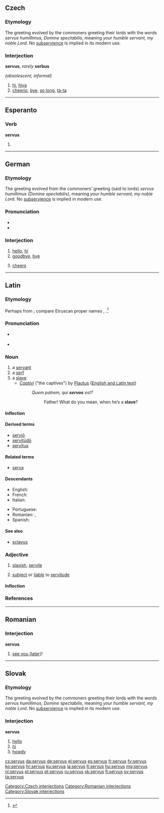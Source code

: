 ==Czech==

===Etymology===
The greeting evolved by the commoners greeting their lords with the words ''servus humillimus, Domine spectabilis'', meaning ''your humble servant, my noble Lord''. No [[subservience]] is implied in its modern use.

===Interjection===
'''servus''', ''rarely'' '''serbus'''

''(obsolescent, informal)''

# [[hi]], [[hiya]]
# [[cheerio]], [[bye]], [[so long]], [[ta-ta]]

[[Category:Czech interjections]]

----

==Esperanto==

===Verb===
'''servus'''

# {{eo-form of|serv|us}}

----

==German==

===Etymology===
The greeting evolved from the commoners’ greeting (said to lords) ''servus humillimus (Domine spectabilis)'', meaning ''your humble servant, my noble Lord''. No [[subservience]] is implied in modern use.

===Pronunciation===
* {{IPA|/ˈzɛɐvus/|lang=de}}
* {{audio|De-servus.ogg|Audio}}

===Interjection===
{{head|de|interjection}}

# [[hello]], [[hi]]
# [[goodbye]], [[bye]]
# {{qualifier|toast}} [[cheers]]

----

==Latin==

===Etymology===
Perhaps from {{etyl|ett|la}}; compare Etruscan proper names {{term|Servi|lang=ett}}, {{term|Serve|lang=ett}}.<ref>{{R:Online Etymology Dictionary|serve}}</ref>

===Pronunciation===
* {{a|Classical}} {{IPA|/ˈser.wus/|lang=la}}
* {{audio|la-cls-servus.ogg|Audio (Classical)}}

===Noun===
{{la-noun|servus|servi#Latin|servī|m|second}}

# a [[servant]]
# a [[serf]]
# a [[slave]]
#* ''[[w:en:Captivi|Captivi]]'' ("the captives") by [[w:en:Plautus|Plautus]] ([http://www.ihaystack.com/authors/m/plautus_titus_maccius/00016564_amphitryo_asinaria_aulularia_bacchides_captivi_amphi/00016564_englishlatin_utf8_p043.htm English and Latin text])
#*: ''Quem patrem, qui '''servos''' est?''
#*:: Father! What do you mean, when he’s a '''slave'''?

====Inflection====
{{la-decl-2nd|serv}}

====Derived terms====
* [[servio|serviō]]
* [[servitudo|servitūdō]]
* [[servitus]]

====Related terms====
* [[serva]]

====Descendants====
{{top2}}
* English: {{l|en|serf}}
* French: {{l|fr|serf}}
* Italian: {{l|it|servo}}
{{mid2}}
* Portuguese: {{l|pt|servo}}
* Romanian: {{l|ro|șerb}}, {{l|ro|serv}}
* Spanish: {{l|es|siervo}}
{{bottom}}

====See also====
* [[sclavus]]

===Adjective===
{{la-adj-1&2|servus|serva|serva|servum|servum}}

# [[slavish]], [[servile]]
# {{context|of lands, buildings|lang=la}} [[subject]] or [[liable]] to [[servitude]]

====Inflection====
{{la-decl-1&2|serv}}

===References===
<references/>

----

==Romanian==

===Interjection===
'''servus'''

# {{context|informal|in Transylvania and Northern Moldova|lang=ro}} [[see you later|see you (later)]]!

[[Category:Romanian interjections]]

----

==Slovak==

===Etymology===
The greeting evolved by the commoners greeting their lords with the words ''servus humillimus, Domine spectabilis'', meaning ''your humble servant, my noble Lord''. No [[subservience]] is implied in its modern use.

===Interjection===
'''servus'''

# [[hello]]
# [[hi]]
# [[howdy]]

[[Category:Slovak interjections]]

[[cs:servus]]
[[da:servus]]
[[de:servus]]
[[el:servus]]
[[es:servus]]
[[fr:servus]]
[[fy:servus]]
[[ko:servus]]
[[hr:servus]]
[[ku:servus]]
[[la:servus]]
[[lt:servus]]
[[hu:servus]]
[[mg:servus]]
[[nl:servus]]
[[pl:servus]]
[[pt:servus]]
[[ru:servus]]
[[sk:servus]]
[[fi:servus]]
[[sv:servus]]
[[ta:servus]]